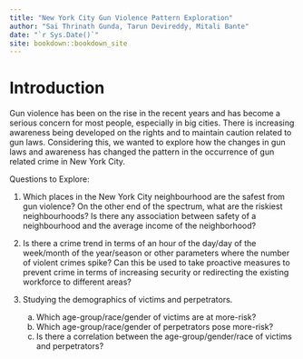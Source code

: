 ```yaml
--- 
title: "New York City Gun Violence Pattern Exploration"
author: "Sai Thrinath Gunda, Tarun Devireddy, Mitali Bante"
date: "`r Sys.Date()`"
site: bookdown::bookdown_site
---
```


# Introduction

Gun violence has been on the rise in the recent years and has become a serious concern for most people, especially in big cities. There is increasing awareness being developed on the rights and to maintain caution related to gun laws. Considering this, we wanted to explore how the changes in gun laws and awareness has changed the pattern in the occurrence of gun related crime in New York City.

Questions to Explore:

1. Which places in the New York City neighbourhood are the safest from gun violence? On the other end of the spectrum, what are the riskiest neighbourhoods? Is there any association between safety of a neighbourhood and the average income of the neighborhood?

2. Is there a crime trend in terms of an hour of the day/day of the week/month of the year/season or other parameters where the number of violent crimes spike? Can this be used to take proactive measures to prevent crime in terms of increasing security or redirecting the existing workforce to different areas?

3. Studying the demographics of victims and perpetrators. 
    a. Which age-group/race/gender of victims are at more-risk?
    b. Which age-group/race/gender of perpetrators pose more-risk?
    c. Is there a correlation between the age-group/gender/race of victims and perpetrators?


